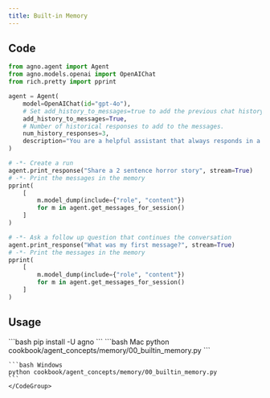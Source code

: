 ```yaml
---
title: Built-in Memory
---
```


## Code

```python cookbook/agent_concepts/memory/00_builtin_memory.py
from agno.agent import Agent
from agno.models.openai import OpenAIChat
from rich.pretty import pprint

agent = Agent(
    model=OpenAIChat(id="gpt-4o"),
    # Set add_history_to_messages=true to add the previous chat history to the messages sent to the Model.
    add_history_to_messages=True,
    # Number of historical responses to add to the messages.
    num_history_responses=3,
    description="You are a helpful assistant that always responds in a polite, upbeat and positive manner.",
)

# -*- Create a run
agent.print_response("Share a 2 sentence horror story", stream=True)
# -*- Print the messages in the memory
pprint(
    [
        m.model_dump(include={"role", "content"})
        for m in agent.get_messages_for_session()
    ]
)

# -*- Ask a follow up question that continues the conversation
agent.print_response("What was my first message?", stream=True)
# -*- Print the messages in the memory
pprint(
    [
        m.model_dump(include={"role", "content"})
        for m in agent.get_messages_for_session()
    ]
)
```

## Usage

<Steps>
  <Snippet file="create-venv-step.mdx" />

  <Step title="Install libraries">
    ```bash
    pip install -U agno
    ```
  </Step>

  <Step title="Run Example">
    <CodeGroup>
    ```bash Mac
    python cookbook/agent_concepts/memory/00_builtin_memory.py
    ```

    ```bash Windows
    python cookbook/agent_concepts/memory/00_builtin_memory.py
    ```
    </CodeGroup>
  </Step>
</Steps>